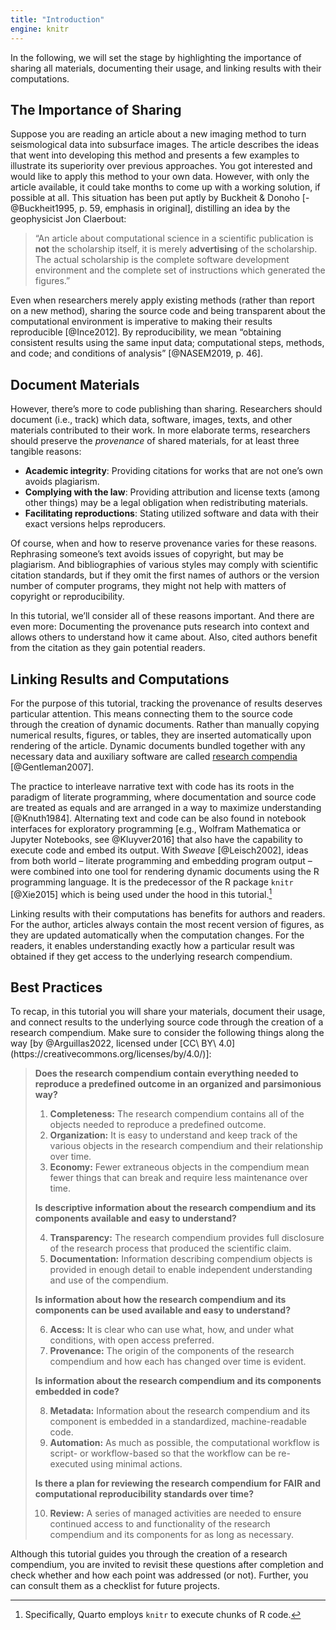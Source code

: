 ```yaml
---
title: "Introduction"
engine: knitr
---
```


In the following, we will set the stage by
highlighting the importance of sharing all materials,
documenting their usage,
and linking results with their computations.

## The Importance of Sharing

Suppose you are reading an article about a new imaging method
to turn seismological data into subsurface images.
The article describes the ideas that went into developing this method
and presents a few examples to illustrate its superiority over previous approaches.
You got interested and would like to apply this method to your own data.
However, with only the article available, it could take months
to come up with a working solution, if possible at all.
This situation has been put aptly by
Buckheit & Donoho [-@Buckheit1995, p. 59, emphasis in original],
distilling an idea by the geophysicist Jon Claerbout:

> "An article about computational science in a scientific publication
> is __not__ the scholarship itself, it is merely __advertising__ of the scholarship.
The actual scholarship is the complete software development environment
and the complete set of instructions which generated the figures."

Even when researchers merely apply existing methods (rather than report on a new method),
sharing the source code and being transparent about the computational environment
is imperative to making their results reproducible [@Ince2012].
By reproducibility, we mean "obtaining consistent results using the same
input data; computational steps, methods, and code;
and conditions of analysis" [@NASEM2019, p. 46].

## Document Materials

However, there's more to code publishing than sharing.
Researchers should document (i.e., track) which data, software, images, texts,
and other materials contributed to their work.
In more elaborate terms, researchers should preserve the _provenance_ of shared materials,
for at least three tangible reasons:

- **Academic integrity**: Providing citations for works that are not one's own avoids plagiarism.
- **Complying with the law**: Providing attribution and license texts
  (among other things) may be a legal obligation when redistributing materials.
- **Facilitating reproductions**: Stating utilized software and data
  with their exact versions helps reproducers.

Of course, when and how to reserve provenance varies for these reasons.
Rephrasing someone's text avoids issues of copyright, but may be plagiarism.
And bibliographies of various styles may comply with scientific citation standards,
but if they omit the first names of authors or the version number of computer programs,
they might not help with matters of copyright or reproducibility.

In this tutorial, we'll consider all of these reasons important.
And there are even more: Documenting the provenance puts research into context
and allows others to understand how it came about.
Also, cited authors benefit from the citation as they gain potential readers.

## Linking Results and Computations

For the purpose of this tutorial,
tracking the provenance of results deserves particular attention.
This means connecting them to the source code through the creation of dynamic documents.
Rather than manually copying numerical results, figures, or tables,
they are inserted automatically upon rendering of the article.
Dynamic documents bundled together with any necessary data and auxiliary software
are called [research compendia](https://research-compendium.science/) [@Gentleman2007].

The practice to interleave narrative text with code has its roots
in the paradigm of literate programming, where documentation and source code
are treated as equals and are arranged in a way to maximize understanding [@Knuth1984].
Alternating text and code can be also found in notebook interfaces for exploratory programming
[e.g., Wolfram Mathematica or Jupyter Notebooks, see @Kluyver2016]
that also have the capability to execute code and embed its output.
With _Sweave_ [@Leisch2002], ideas from both world
-- literate programming and embedding program output --
were combined into one tool for rendering dynamic documents using the R programming language.
It is the predecessor of the R package `knitr` [@Xie2015]
which is being used under the hood in this tutorial.[^knitr]

[^knitr]: Specifically, Quarto employs `knitr` to execute chunks of R code.

Linking results with their computations has benefits for authors and readers.
For the author, articles always contain the most recent version of figures,
as they are updated automatically when the computation changes.
For the readers, it enables understanding exactly how a particular result was obtained
if they get access to the underlying research compendium.

## Best Practices

To recap, in this tutorial you will share your materials, document their usage,
and connect results to the underlying source code through the creation of a research compendium.
Make sure to consider the following things along the way
[by @Arguillas2022, licensed under [CC\ BY\ 4.0](https://creativecommons.org/licenses/by/4.0/)]:

> __Does the research compendium contain everything needed to reproduce a
> predefined outcome in an organized and parsimonious way?__
> 
> 1. __Completeness:__ The research compendium contains all of the objects
>    needed to reproduce a predefined outcome.
> 2. __Organization:__ It is easy to understand and keep track of the various
>    objects in the research compendium and their relationship over time.
> 3. __Economy:__ Fewer extraneous objects in the compendium mean fewer things
>    that can break and require less maintenance over time.
> 
> __Is descriptive information about the research compendium and its components
> available and easy to understand?__
> 
> 4. __Transparency:__ The research compendium provides full disclosure of
>    the research process that produced the scientific claim.
> 5. __Documentation:__ Information describing compendium objects is provided
>    in enough detail to enable independent understanding and use of the compendium.
> 
> __Is information about how the research compendium and its components
> can be used available and easy to understand?__
> 
> 6. __Access:__ It is clear who can use what, how, and under what conditions,
>    with open access preferred.
> 7. __Provenance:__ The origin of the components of the research compendium
>    and how each has changed over time is evident.
> 
> __Is information about the research compendium and its components embedded in code?__
> 
> 8. __Metadata:__ Information about the research compendium and its component
>    is embedded in a standardized, machine-readable code.
> 9. __Automation:__ As much as possible, the computational workflow is script-
>    or workflow-based so that the workflow can be re-executed using minimal actions.
> 
> __Is there a plan for reviewing the research compendium for FAIR
> and computational reproducibility standards over time?__
> 
> 10. __Review:__ A series of managed activities are needed to ensure
>    continued access to and functionality of the research compendium and its components for as long as necessary.

Although this tutorial guides you through the creation of a research compendium,
you are invited to revisit these questions after completion and check
whether and how each point was addressed (or not).
Further, you can consult them as a checklist for future projects.
